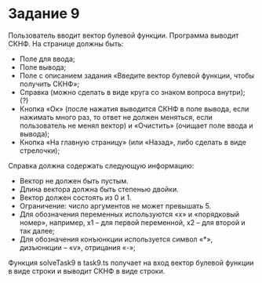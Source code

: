 # Задание 9

Пользователь вводит вектор булевой функции. Программа выводит СКНФ.
На странице должны быть:
-	Поле для ввода;
-	Поле вывода;
-	Поле с описанием задания «Введите вектор булевой функции, чтобы получить СКНФ»;
-	Справка (можно сделать в виде круга со знаком вопроса внутри); (?)
-	Кнопка «Ок» (после нажатия выводится СКНФ в поле вывода, если нажимать много раз, то ответ не должен меняться, если пользователь не менял вектор) и «Очистить» (очищает поле ввода и вывода);
-	Кнопка «На главную страницу» (или «Назад», либо сделать в виде стрелочки);

Справка должна содержать следующую информацию:

-	Вектор не должен быть пустым.
-	Длина вектора должна быть степенью двойки.
-	Вектор должен состоять из 0 и 1.
-	Ограничение: число аргументов не может превышать 5.
-	Для обозначения переменных используются «x» и «порядковый номер», например, x1 – для первой переменной, x2 – для второй и так далее;
-	Для обозначения конъюнкции используется символ «*», дизъюнкции – «v», отрицания «-»;

Функция solveTask9 в task9.ts получает на вход вектор булевой функции в виде строки и выводит СКНФ в виде строки.
